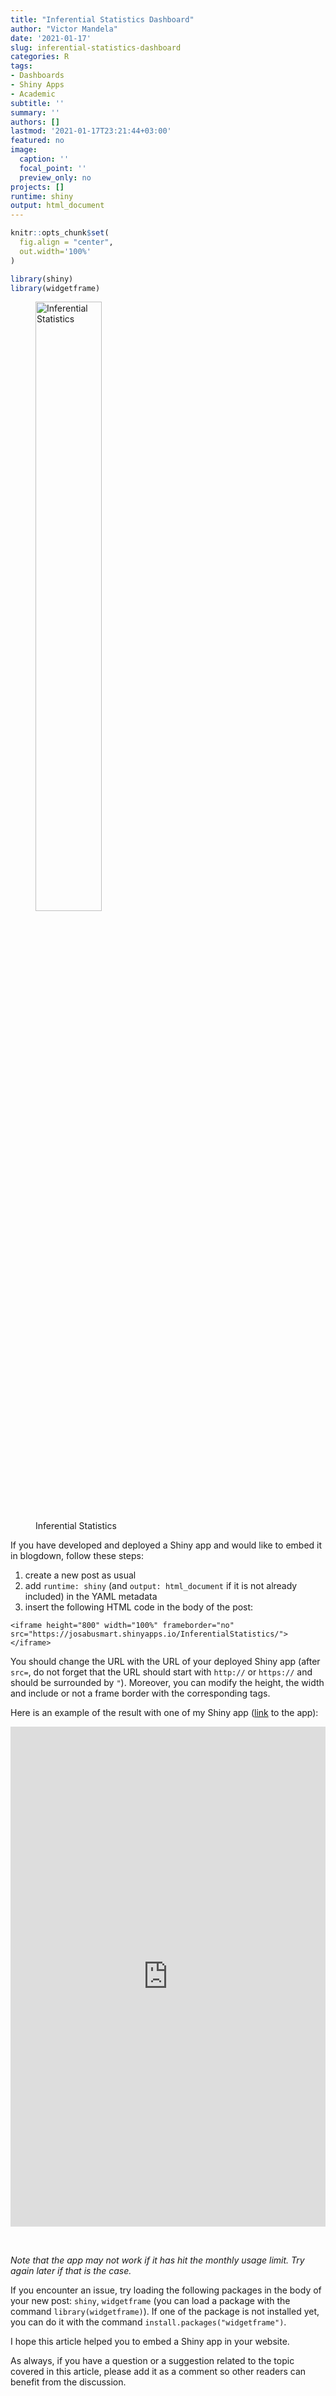 ```yaml
---
title: "Inferential Statistics Dashboard"
author: "Victor Mandela"
date: '2021-01-17'
slug: inferential-statistics-dashboard
categories: R
tags:
- Dashboards
- Shiny Apps
- Academic
subtitle: ''
summary: ''
authors: []
lastmod: '2021-01-17T23:21:44+03:00'
featured: no
image:
  caption: ''
  focal_point: ''
  preview_only: no
projects: []
runtime: shiny
output: html_document
---
```


```r
knitr::opts_chunk$set(
  fig.align = "center",
  out.width='100%'
)

library(shiny)
library(widgetframe)
```

![Inferential Statistics](Stats.jpg){width=50%}

If you have developed and deployed a Shiny app and would like to embed it in blogdown, follow these steps:

1. create a new post as usual
1. add `runtime: shiny` (and `output: html_document` if it is not already included) in the YAML metadata
1. insert the following HTML code in the body of the post:

```
<iframe height="800" width="100%" frameborder="no" src="https://josabusmart.shinyapps.io/InferentialStatistics/"> </iframe>
```

You should change the URL with the URL of your deployed Shiny app (after `src=`, do not forget that the URL should start with `http://` or `https://` and should be surrounded by `"`). Moreover, you can modify the height, the width and include or not a frame border with the corresponding tags.

Here is an example of the result with one of my Shiny app ([link](https://josabusmart.shinyapps.io/InferentialStatistics/) to the app):

<iframe height="800" width="100%" frameborder="no" src="https://josabusmart.shinyapps.io/InferentialStatistics/"> </iframe>

<br>

*Note that the app may not work if it has hit the monthly usage limit. Try again later if that is the case.*


If you encounter an issue, try loading the following packages in the body of your new post: `shiny`, `widgetframe` (you can load a package with the command `library(widgetframe)`). If one of the package is not installed yet, you can do it with the command `install.packages("widgetframe")`.

I hope this article helped you to embed a Shiny app in your website.

As always, if you have a question or a suggestion related to the topic covered in this article, please add it as a comment so other readers can benefit from the discussion.

